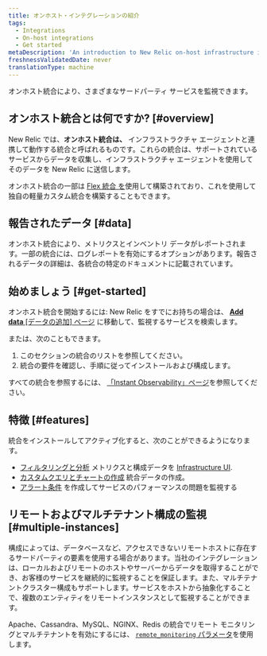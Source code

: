```yaml
---
title: オンホスト・インテグレーションの紹介
tags:
  - Integrations
  - On-host integrations
  - Get started
metaDescription: 'An introduction to New Relic on-host infrastructure integrations, which instrument and report data from various third-party services.'
freshnessValidatedDate: never
translationType: machine
---
```


オンホスト統合により、さまざまなサードパーティ サービスを監視できます。

## オンホスト統合とは何ですか? [#overview]

New Relic では、**オンホスト統合は、** インフラストラクチャ エージェントと連携して動作する統合と呼ばれるものです。これらの統合は、サポートされているサービスからデータを収集し、インフラストラクチャ エージェントを使用してそのデータを New Relic に送信します。

オンホスト統合の一部は [Flex 統合 を](/docs/infrastructure/host-integrations/host-integrations-list/flex-integration-tool-build-your-own-integration)使用して構築されており、これを使用して独自の軽量カスタム統合を構築することもできます。

## 報告されたデータ [#data]

オンホスト統合により、メトリクスとインベントリ データがレポートされます。一部の統合には、ログレポートを有効にするオプションがあります。報告されるデータの詳細は、各統合の特定のドキュメントに記載されています。

## 始めましょう [#get-started]

オンホスト統合を開始するには: New Relic をすでにお持ちの場合は、 [**Add data** \[データの追加\] ページ](https://one.newrelic.com/marketplace) に移動して、監視するサービスを検索します。

または、次のこともできます。

1. このセクションの統合のリストを参照してください。
2. 統合の要件を確認し、手順に従ってインストールおよび構成します。

すべての統合を参照するには、 [「Instant Observability」ページ](https://newrelic.com/instant-observability)を参照してください。

## 特徴 [#features]

統合をインストールしてアクティブ化すると、次のことができるようになります。

* [フィルタリングと分析](/docs/infrastructure/integrations/find-use-infrastructure-integration-data) メトリクスと構成データを [Infrastructure UI](/docs/infrastructure/new-relic-infrastructure/getting-started/introduction-new-relic-infrastructure).
* [カスタムクエリとチャートの作成](/docs/using-new-relic/data/understand-data/query-new-relic-data) 統合データの作成。
* [アラート条件](/docs/alerts/new-relic-alerts/getting-started/alerts-glossary#alert-condition) を作成してサービスのパフォーマンスの問題を監視する

## リモートおよびマルチテナント構成の監視 [#multiple-instances]

構成によっては、データベースなど、アクセスできないリモートホストに存在するサードパーティの要素を使用する場合があります。当社のインテグレーションは、ローカルおよびリモートのホストやサーバーからデータを取得することができ、お客様のサービスを継続的に監視することを保証します。また、マルチテナントクラスター構成もサポートします。サービスをホストから抽象化することで、複数のエンティティをリモートインスタンスとして監視することができます。

Apache、Cassandra、MySQL、NGINX、Redis の統合でリモート モニタリングとマルチテナントを有効にするには、 [`remote_monitoring` パラメータ](/docs/infrastructure/host-integrations/understand-use-data/remote-monitoring-host-integrations)を使用します。